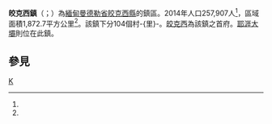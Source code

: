 {{Infobox settlement
|name = 皎克西鎮
|native_name = {{lang|my|ကျောက်ဆည်မြို့နယ်}}
|settlement_type = [[皎克西縣|皎克西縣]]鎮區
|image_skyline = Downtown, Kyaukse, Myanmar.jpg
|image_map = 
|mapsize = 
|map_caption = 
|pushpin_label_position = bottom
|pushpin_map = Burma
|pushpin_map_caption = 皎克西鎮在緬甸的位置
|seat = [[皎克西|皎克西]]
|seat_type = 首府
|subdivision_type = 國家
|subdivision_name = {{flag|Burma}}
|subdivision_type1 = [[缅甸行政区划|省邦]]
|subdivision_name1 = [[曼德勒省|曼德勒省]]
|subdivision_type2 = [[縣_(緬甸)|縣]]
|subdivision_name2 = [[皎克西縣|皎克西縣]]
|area_total_km2 = 1,872.7
|population_footnotes =<ref name="citypopulation">[http://www.citypopulation.de/php/myanmar-admin.php MYANMAR: Administrative Division]. Citypopulation. 2015-11-26</ref>
|population = 257,907
|population_as_of = 2014
|population_density_km2 = 137.72
|coordinates_display = inline,title
|coordinates_region = MM
|latNS = N
|latd = 21
|latm = 36
|lats = 47
|longEW = E
|longd = 96
|longm = 07
|longs = 49
|elevation_ft = 
|elevation_m = 
|timezone = [[Myanmar_Standard_Time|MST]]
|utc_offset = +6:30
|website =
}}

'''皎克西鎮'''（{{lang-my|ကျောက်ဆည်မြို့နယ်}}；{{lang-en|Kyaukse Township}}）為[[緬甸|緬甸]][[曼德勒省|曼德勒省]][[皎克西縣|皎克西縣]]的鎮區。2014年人口257,907人<ref name=citypopulation/>，區域面積1,872.7平方公里<ref name=citypopulation/>。該鎮下分104個村-{里}-。[[皎克西|皎克西]]為該鎮之首府。[[耶涯大壩|耶涯大壩]]則位在此鎮。

==參見==
{{Reflist}}

{{曼德勒省行政區劃|state=collapsed}}

[[Category:曼德勒省鎮區|K]]

{{Burma-geo-stub}}